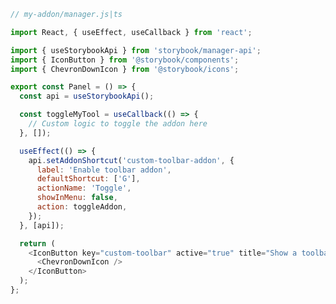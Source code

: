 ```js
// my-addon/manager.js|ts

import React, { useEffect, useCallback } from 'react';

import { useStorybookApi } from 'storybook/manager-api';
import { IconButton } from '@storybook/components';
import { ChevronDownIcon } from '@storybook/icons';

export const Panel = () => {
  const api = useStorybookApi();

  const toggleMyTool = useCallback(() => {
    // Custom logic to toggle the addon here
  }, []);

  useEffect(() => {
    api.setAddonShortcut('custom-toolbar-addon', {
      label: 'Enable toolbar addon',
      defaultShortcut: ['G'],
      actionName: 'Toggle',
      showInMenu: false,
      action: toggleAddon,
    });
  }, [api]);

  return (
    <IconButton key="custom-toolbar" active="true" title="Show a toolbar addon">
      <ChevronDownIcon />
    </IconButton>
  );
};
```
